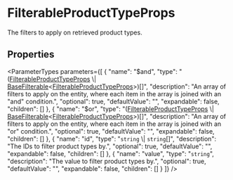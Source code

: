 
# FilterableProductTypeProps

The filters to apply on retrieved product types.

## Properties

<ParameterTypes parameters={[
  {
    "name": "$and",
    "type": "([FilterableProductTypeProps](js_client.internal.internal-1.ProductTypes.FilterableProductTypeProps.mdx) \\| [BaseFilterable](../../DAL/interfaces/js_client.internal.internal-1.DAL.BaseFilterable.mdx)&#60;[FilterableProductTypeProps](js_client.internal.internal-1.ProductTypes.FilterableProductTypeProps.mdx)&#62;)[]",
    "description": "An array of filters to apply on the entity, where each item in the array is joined with an \"and\" condition.",
    "optional": true,
    "defaultValue": "",
    "expandable": false,
    "children": []
  },
  {
    "name": "$or",
    "type": "([FilterableProductTypeProps](js_client.internal.internal-1.ProductTypes.FilterableProductTypeProps.mdx) \\| [BaseFilterable](../../DAL/interfaces/js_client.internal.internal-1.DAL.BaseFilterable.mdx)&#60;[FilterableProductTypeProps](js_client.internal.internal-1.ProductTypes.FilterableProductTypeProps.mdx)&#62;)[]",
    "description": "An array of filters to apply on the entity, where each item in the array is joined with an \"or\" condition.",
    "optional": true,
    "defaultValue": "",
    "expandable": false,
    "children": []
  },
  {
    "name": "id",
    "type": "`string` \\| `string`[]",
    "description": "The IDs to filter product types by.",
    "optional": true,
    "defaultValue": "",
    "expandable": false,
    "children": []
  },
  {
    "name": "value",
    "type": "`string`",
    "description": "The value to filter product types by.",
    "optional": true,
    "defaultValue": "",
    "expandable": false,
    "children": []
  }
]} />
